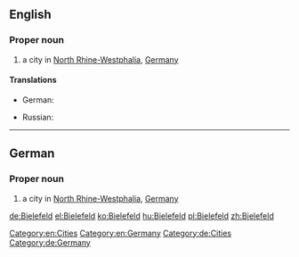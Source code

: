 ==English==
{{wikipedia}}

===Proper noun===
{{en-proper noun}}

# a city in [[North Rhine-Westphalia]],  [[Germany]]

====Translations====
{{trans-top|a city in Germany}}
* German: {{t+|de|Bielefeld|n}}
{{trans-mid}}
* Russian: {{t-|ru|Билефельд|m|tr=Bílefɛlʹd|sc=Cyrl}}
{{trans-bottom}}

[[Category:en:Cities]]
[[Category:en:Germany]]

----

==German==
{{wikipedia|lang=de}}

===Proper noun===
{{de-proper noun|n}}

# a city in [[North Rhine-Westphalia]],  [[Germany]]

[[Category:de:Cities]]
[[Category:de:Germany]]

[[de:Bielefeld]]
[[el:Bielefeld]]
[[ko:Bielefeld]]
[[hu:Bielefeld]]
[[pl:Bielefeld]]
[[zh:Bielefeld]]